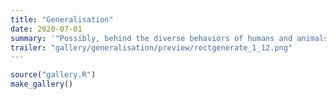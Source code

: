 ```yaml
---
title: "Generalisation"
date: 2020-07-01
summary: '"Possibly, behind the diverse behaviors of humans and animals, as behind the various motions of planets and stars, we may discern the operation of universal laws" (Roger Shepard)'
trailer: "gallery/generalisation/preview/rectgenerate_1_12.png"
---
```


```r
source("gallery.R")
make_gallery()
```
